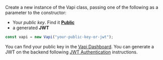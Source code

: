 Create a new instance of the Vapi class, passing one of the following as a parameter to the constructor:
- Your *public key*. Find it [**Public**](https://dashboard.vapi.ai/account)
- a generated **JWT**

```javascript
const vapi = new Vapi("your-public-key-or-jwt");
```

You can find your public key in the [Vapi Dashboard](https://dashboard.vapi.ai/account).
You can generate a JWT on the backend following [JWT Authentication](/customization/jwt-authentication) instructions.